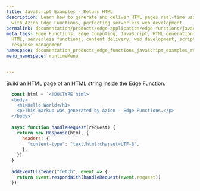```yaml
---
title: JavaScript Examples - Return HTML
description: Learn how to generate and deliver HTML pages real-time using JavaScript
  with Azion Edge Functions, perfecting serverless web development.
permalink: documentation/products/edge-application/edge-functions/javascript-examples/return-html
meta_tags: Edge Functions, Edge Computing, JavaScript, HTML generation, real-time
  HTML, serverless functions, content delivery, web development, script handling,
  response management
namespace: documentation_products_edge_functions_javascript_examples_return_html
menu_namespace: runtimeMenu


---
```


Build an HTML page of an HTML string inside the Edge Function.

```js
  const html = `<!DOCTYPE html>
  <body>
    <h1>Hello World</h1>
    <p>This markup was generated by Azion - Edge Functions.</p>
  </body>`
  
  async function handleRequest(request) {
    return new Response(html, {
      headers: {
        "content-type": "text/html;charset=UTF-8",
      },
    })
  }
  
  addEventListener("fetch", event => {
    return event.respondWith(handleRequest(event.request))
  })
```




